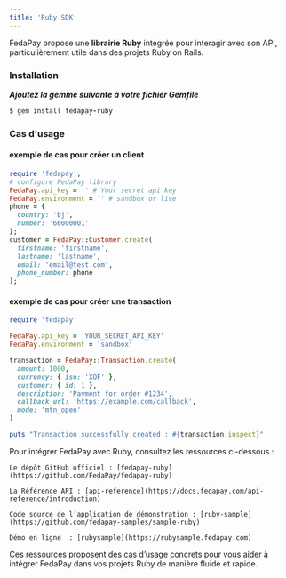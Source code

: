 ```yaml
---
title: 'Ruby SDK'
---
```


FedaPay propose une **librairie Ruby** intégrée pour interagir avec son API, particulièrement utile dans des projets Ruby on Rails.

### Installation

_**Ajoutez la gemme suivante à votre fichier Gemfile**_

```ruby
$ gem install fedapay-ruby
```

### Cas d'usage

#### exemple de cas pour créer un client 

```ruby
require 'fedapay';
# configure FedaPay library
FedaPay.api_key = '' # Your secret api key
FedaPay.environment = '' # sandbox or live
phone = {
  country: 'bj',
  number: '66000001'
};
customer = FedaPay::Customer.create(
  firstname: 'firstname',
  lastname: 'lastname',
  email: 'email@test.com',
  phone_number: phone
);
```

#### exemple de cas pour créer une transaction

```ruby
require 'fedapay'

FedaPay.api_key = 'YOUR_SECRET_API_KEY'
FedaPay.environment = 'sandbox'

transaction = FedaPay::Transaction.create(
  amount: 1000,
  currency: { iso: 'XOF' },
  customer: { id: 1 },
  description: 'Payment for order #1234',
  callback_url: 'https://example.com/callback',
  mode: 'mtn_open'
)

puts "Transaction successfully created : #{transaction.inspect}"
```
<Note>
Pour intégrer FedaPay avec Ruby, consultez les ressources ci-dessous :

    Le dépôt GitHub officiel : [fedapay-ruby](https://github.com/FedaPay/fedapay-ruby)

    La Référence API : [api-reference](https://docs.fedapay.com/api-reference/introduction)

    Code source de l’application de démonstration : [ruby-sample](https://github.com/fedapay-samples/sample-ruby)
    
    Démo en ligne  : [rubysample](https://rubysample.fedapay.com)

Ces ressources proposent des cas d’usage concrets pour vous aider à intégrer FedaPay dans vos projets Ruby de manière fluide et rapide.
</Note>